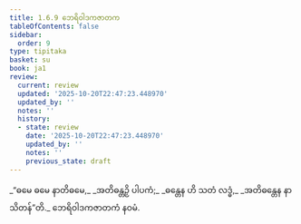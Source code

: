 ```yaml
---
title: 1.6.9 ဘေရိဝါဒကဇာတက
tableOfContents: false
sidebar:
  order: 9
type: tipitaka
basket: su
book: ja1
review:
  current: review
  updated: '2025-10-20T22:47:23.448970'
  updated_by: ''
  notes: ''
  history:
  - state: review
    date: '2025-10-20T22:47:23.448970'
    updated_by: ''
    notes: ''
    previous_state: draft
---
```



<DynamicBreadcrumb />


<ReviewStatus review={frontmatter.review} showDetails={true} />

<HypothesisAnnotation frontmatter={frontmatter} />

<Division number="59" book="ja1" e="ch" v="22" p="14">

<Paragraph number="129" type="verses" book="ja1">
_“ဓမေ ဓမေ နာတိဓမေ,_  
_အတိဓန္တဉှိ ပါပကံ;_  
_ဓန္တေန ဟိ သတံ လဒ္ဓံ,_  
_အတိဓန္တေန နာသိတန်”တိ._  


</Paragraph>
</Division>

<Paragraph number="130" type="center" book="ja1">
ဘေရိဝါဒကဇာတကံ နဝမံ.
</Paragraph>